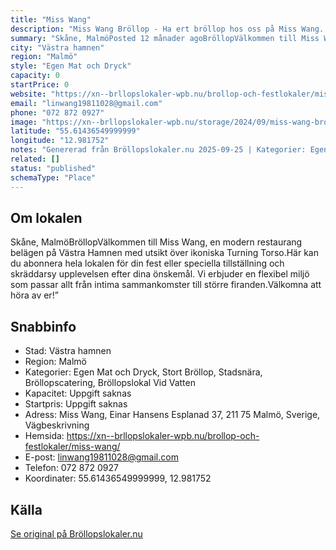 ```yaml
---
title: "Miss Wang"
description: "Miss Wang Bröllop - Ha ert bröllop hos oss på Miss Wang. Se vår fina Bröllopslokal. Skicka gärna en förfrågan så hjälper vi Er!"
summary: "Skåne, MalmöPosted 12 månader agoBröllopVälkommen till Miss Wang, en modern restaurang belägen på Västra Hamnen med utsikt över ikoniska Turning Torso.Här kan du abonnera hela lokalen för din fest…"
city: "Västra hamnen"
region: "Malmö"
style: "Egen Mat och Dryck"
capacity: 0
startPrice: 0
website: "https://xn--brllopslokaler-wpb.nu/brollop-och-festlokaler/miss-wang/"
email: "linwang19811028@gmail.com"
phone: "072 872 0927"
image: "https://xn--brllopslokaler-wpb.nu/storage/2024/09/miss-wang-brollop-brollopslokal-malmo-1.webp"
latitude: "55.61436549999999"
longitude: "12.981752"
notes: "Genererad från Bröllopslokaler.nu 2025-09-25 | Kategorier: Egen Mat och Dryck, Stort Bröllop, Stadsnära, Bröllopscatering, Bröllopslokal Vid Vatten"
related: []
status: "published"
schemaType: "Place"
---
```


## Om lokalen

Skåne, MalmöBröllopVälkommen till Miss Wang, en modern restaurang belägen på Västra Hamnen med utsikt över ikoniska Turning Torso.Här kan du abonnera hela lokalen för din fest eller speciella tillställning och skräddarsy upplevelsen efter dina önskemål. Vi erbjuder en flexibel miljö som passar allt från intima sammankomster till större firanden.Välkomna att höra av er!”

## Snabbinfo

- Stad: Västra hamnen
- Region: Malmö
- Kategorier: Egen Mat och Dryck, Stort Bröllop, Stadsnära, Bröllopscatering, Bröllopslokal Vid Vatten
- Kapacitet: Uppgift saknas
- Startpris: Uppgift saknas
- Adress: Miss Wang, Einar Hansens Esplanad 37, 211 75 Malmö, Sverige, Vägbeskrivning
- Hemsida: https://xn--brllopslokaler-wpb.nu/brollop-och-festlokaler/miss-wang/
- E-post: linwang19811028@gmail.com
- Telefon: 072 872 0927
- Koordinater: 55.61436549999999, 12.981752

## Källa

[Se original på Bröllopslokaler.nu](https://xn--brllopslokaler-wpb.nu/brollop-och-festlokaler/miss-wang/)
